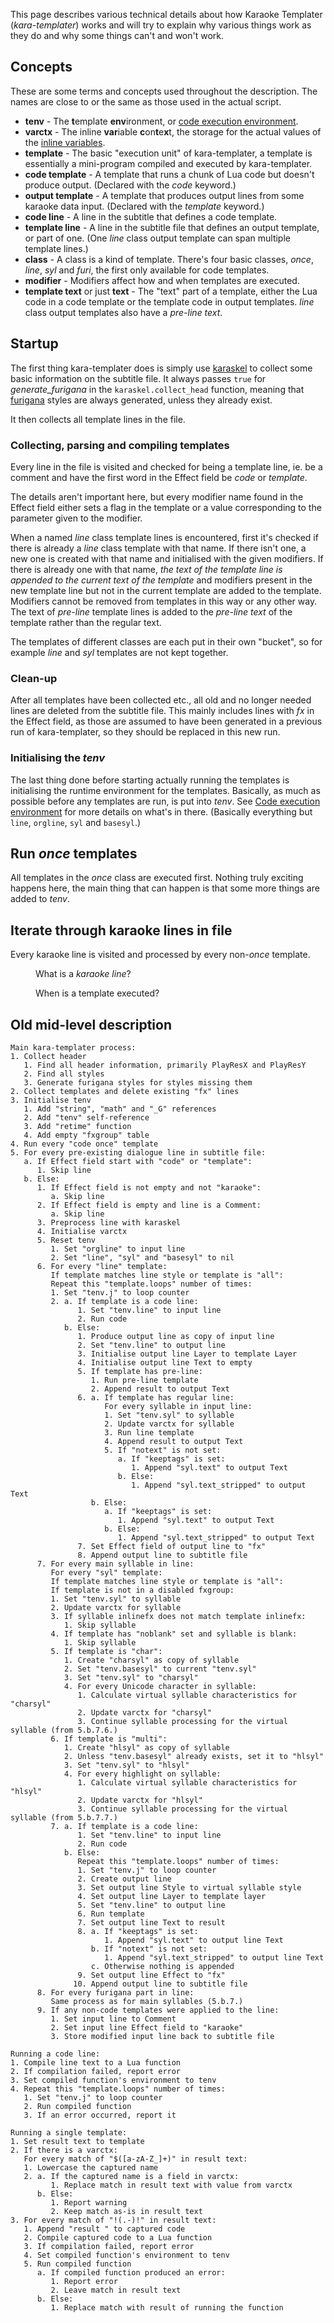This page describes various technical details about how Karaoke Templater (''kara-templater'') works and will try to explain why various things work as they do and why some things can't and won't work.

== Concepts ==

These are some terms and concepts used throughout the description. The names are close to or the same as those used in the actual script.

* '''tenv''' - The '''t'''emplate '''env'''ironment, or [[Karaoke Templater Reference: Code execution environment|code execution environment]].
* '''varctx''' - The inline '''var'''iable '''c'''on'''t'''e'''x'''t, the storage for the actual values of the [[Karaoke Templater Reference: Inline variables|inline variables]].
* '''template''' - The basic "execution unit" of kara-templater, a template is essentially a mini-program compiled and executed by kara-templater.
* '''code template''' - A template that runs a chunk of Lua code but doesn't produce output. (Declared with the ''code'' keyword.)
* '''output template''' - A template that produces output lines from some karaoke data input. (Declared with the ''template'' keyword.)
* '''code line''' - A line in the subtitle that defines a code template.
* '''template line''' - A line in the subtitle file that defines an output template, or part of one. (One ''line'' class output template can span multiple template lines.)
* '''class''' - A class is a kind of template. There's four basic classes, ''once'', ''line'', ''syl'' and ''furi'', the first only available for code templates.
* '''modifier''' - Modifiers affect how and when templates are executed.
* '''template text''' or just '''text''' - The "text" part of a template, either the Lua code in a code template or the template code in output templates. ''line'' class output templates also have a ''pre-line text''.

== Startup ==

The first thing kara-templater does is simply use [[Automation 4 karaskel.lua|karaskel]] to collect some basic information on the subtitle file. It always passes <code>true</code> for ''generate_furigana'' in the <code>karaskel.collect_head</code> function, meaning that [[Furigana karaoke|furigana]] styles are always generated, unless they already exist.

It then collects all template lines in the file.

=== Collecting, parsing and compiling templates ===

Every line in the file is visited and checked for being a template line, ie. be a comment and have the first word in the Effect field be ''code'' or ''template''.

The details aren't important here, but every modifier name found in the Effect field either sets a flag in the template or a value corresponding to the parameter given to the modifier.

When a named ''line'' class template lines is encountered, first it's checked if there is already a ''line'' class template with that name. If there isn't one, a new one is created with that name and initialised with the given modifiers. If there is already one with that name, ''the text of the template line is appended to the current text of the template'' and modifiers present in the new template line but not in the current template are added to the template. Modifiers cannot be removed from templates in this way or any other way. The text of ''pre-line'' template lines is added to the ''pre-line text'' of the template rather than the regular text.

The templates of different classes are each put in their own "bucket", so for example ''line'' and ''syl'' templates are not kept together.

=== Clean-up ===

After all templates have been collected etc., all old and no longer needed lines are deleted from the subtitle file. This mainly includes lines with ''fx'' in the Effect field, as those are assumed to have been generated in a previous run of kara-templater, so they should be replaced in this new run.

=== Initialising the ''tenv'' ===

The last thing done before starting actually running the templates is initialising the runtime environment for the templates. Basically, as much as possible before any templates are run, is put into ''tenv''. See [[Karaoke Templater Reference: Code execution environment|Code execution environment]] for more details on what's in there. (Basically everything but <code>line</code>, <code>orgline</code>, <code>syl</code> and <code>basesyl</code>.)

== Run ''once'' templates ==

All templates in the ''once'' class are executed first. Nothing truly exciting happens here, the main thing that can happen is that some more things are added to ''tenv''.

== Iterate through karaoke lines in file ==

Every karaoke line is visited and processed by every non-''once'' template.

: What is a ''karaoke line''?

: When is a template executed?

== Old mid-level description ==

<pre>Main kara-templater process:
1. Collect header
   1. Find all header information, primarily PlayResX and PlayResY
   2. Find all styles
   3. Generate furigana styles for styles missing them
2. Collect templates and delete existing "fx" lines
3. Initialise tenv
   1. Add "string", "math" and "_G" references
   2. Add "tenv" self-reference
   3. Add "retime" function
   4. Add empty "fxgroup" table
4. Run every "code once" template
5. For every pre-existing dialogue line in subtitle file:
   a. If Effect field start with "code" or "template":
      1. Skip line
   b. Else:
      1. If Effect field is not empty and not "karaoke":
         a. Skip line
      2. If Effect field is empty and line is a Comment:
         a. Skip line
      3. Preprocess line with karaskel
      4. Initialise varctx
      5. Reset tenv
         1. Set "orgline" to input line
         2. Set "line", "syl" and "basesyl" to nil
      6. For every "line" template:
         If template matches line style or template is "all":
         Repeat this "template.loops" number of times:
         1. Set "tenv.j" to loop counter
         2. a. If template is a code line:
               1. Set "tenv.line" to input line
               2. Run code
            b. Else:
               1. Produce output line as copy of input line
               2. Set "tenv.line" to output line
               3. Initialise output line Layer to template Layer
               4. Initialise output line Text to empty
               5. If template has pre-line:
                  1. Run pre-line template
                  2. Append result to output Text
               6. a. If template has regular line:
                     For every syllable in input line:
                     1. Set "tenv.syl" to syllable
                     2. Update varctx for syllable
                     3. Run line template
                     4. Append result to output Text
                     5. If "notext" is not set:
                        a. If "keeptags" is set:
                           1. Append "syl.text" to output Text
                        b. Else:
                           1. Append "syl.text_stripped" to output Text
                  b. Else:
                     a. If "keeptags" is set:
                        1. Append "syl.text" to output Text
                     b. Else:
                        1. Append "syl.text_stripped" to output Text
               7. Set Effect field of output line to "fx"
               8. Append output line to subtitle file
      7. For every main syllable in line:
         For every "syl" template:
         If template matches line style or template is "all":
         If template is not in a disabled fxgroup:
         1. Set "tenv.syl" to syllable
         2. Update varctx for syllable
         3. If syllable inlinefx does not match template inlinefx:
            1. Skip syllable
         4. If template has "noblank" set and syllable is blank:
            1. Skip syllable
         5. If template is "char":
            1. Create "charsyl" as copy of syllable
            2. Set "tenv.basesyl" to current "tenv.syl"
            3. Set "tenv.syl" to "charsyl"
            4. For every Unicode character in syllable:
               1. Calculate virtual syllable characteristics for "charsyl"
               2. Update varctx for "charsyl"
               3. Continue syllable processing for the virtual syllable (from 5.b.7.6.)
         6. If template is "multi":
            1. Create "hlsyl" as copy of syllable
            2. Unless "tenv.basesyl" already exists, set it to "hlsyl"
            3. Set "tenv.syl" to "hlsyl"
            4. For every highlight on syllable:
               1. Calculate virtual syllable characteristics for "hlsyl"
               2. Update varctx for "hlsyl"
               3. Continue syllable processing for the virtual syllable (from 5.b.7.7.)
         7. a. If template is a code line:
               1. Set "tenv.line" to input line
               2. Run code
            b. Else:
               Repeat this "template.loops" number of times:
               1. Set "tenv.j" to loop counter
               2. Create output line
               3. Set output line Style to virtual syllable style
               4. Set output line Layer to template layer
               5. Set "tenv.line" to output line
               6. Run template
               7. Set output line Text to result
               8. a. If "keeptags" is set:
                     1. Append "syl.text" to output line Text
                  b. If "notext" is not set:
                     1. Append "syl.text_stripped" to output line Text
                  c. Otherwise nothing is appended
               9. Set output line Effect to "fx"
              10. Append output line to subtitle file
      8. For every furigana part in line:
         Same process as for main syllables (5.b.7.)
      9. If any non-code templates were applied to the line:
         1. Set input line to Comment
         2. Set input line Effect field to "karaoke"
         3. Store modified input line back to subtitle file

Running a code line:
1. Compile line text to a Lua function
2. If compilation failed, report error
3. Set compiled function's environment to tenv
4. Repeat this "template.loops" number of times:
   1. Set "tenv.j" to loop counter
   2. Run compiled function
   3. If an error occurred, report it

Running a single template:
1. Set result text to template
2. If there is a varctx:
   For every match of "$([a-zA-Z_]+)" in result text:
   1. Lowercase the captured name
   2. a. If the captured name is a field in varctx:
         1. Replace match in result text with value from varctx
      b. Else:
         1. Report warning
         2. Keep match as-is in result text
3. For every match of "!(.-)!" in result text:
   1. Append "result " to captured code
   2. Compile captured code to a Lua function
   3. If compilation failed, report error
   4. Set compiled function's environment to tenv
   5. Run compiled function
      a. If compiled function produced an error:
         1. Report error
         2. Leave match in result text
      b. Else:
         1. Replace match with result of running the function</pre>


{{todo|Turn this into something more reasonable?}}